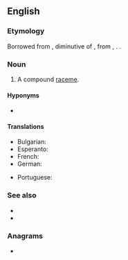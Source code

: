 ==English==
{{wikipedia}}

===Etymology===
Borrowed from {{bor|en|la|pānicula}}, diminutive of {{m|la|pānus||ear of millet, literally 'thread wound on a bobbin'}}, from {{etyl|grc|en}} {{m|grc|πῆνος||web}}, {{m|grc|πηνίον||bobbin}}. {{doublet|en|panocha}}.

===Noun===
{{en-noun}}

# {{lb|en|botany}} A compound [[raceme]].

====Hyponyms====
* {{l|en|tassel}}

====Translations====
{{trans-top|a compound raceme}}
* Bulgarian: {{t+|bg|метла|f}}
* Esperanto: {{t|eo|paniklo}}
* French: {{t+|fr|panicule|f}}
* German: {{t+|de|Rispe|f}}
{{trans-mid}}
* Portuguese: {{t|pt|panícula|f}}
{{trans-bottom}}

===See also===
* {{l|en|corymb}}
* {{l|en|thyrse}}

===Anagrams===
* {{anagrams|en|a=aceilnp|Calpine|capelin|capline|in place|pelican|pinacle}}